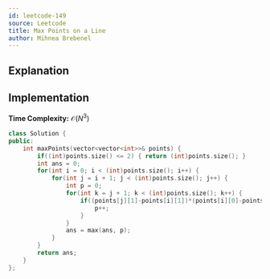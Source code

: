 ```yaml
---
id: leetcode-149
source: Leetcode
title: Max Points on a Line
author: Mihnea Brebenel
---
```


## Explanation 



## Implementation 

**Time Complexity:** $\mathcal{O}(N^3)$
<LanguageSection>
<CPPSection>

```cpp 
class Solution {
public:
    int maxPoints(vector<vector<int>>& points) {
        if((int)points.size() <= 2) { return (int)points.size(); }
		int ans = 0;
		for(int i = 0; i < (int)points.size(); i++) {
			for(int j = i + 1; j < (int)points.size(); j++) {
				int p = 0;
				for(int k = j + 1; k < (int)points.size(); k++) {
					if((points[j][1]-points[i][1])*(points[i][0]-points[k][0])==(points[i][1]-points[k][1])*(points[j][0]-points[i][0])) {
						p++;
					}
				}
				ans = max(ans, p);
			}
		}
		return ans;
    }
};
```

</CPPSection>
</LanguageSection>